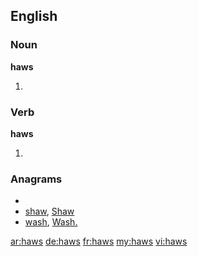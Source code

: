 ==English==

===Noun===
'''haws'''

# {{plural of|[[haw]]}}

===Verb===
'''haws'''

# {{third-person singular of|[[haw]]}}

===Anagrams===
* {{alphagram|ahsw}}
* [[shaw#English|shaw]], [[Shaw#English|Shaw]]
* [[wash#English|wash]], [[Wash.#English|Wash.]]

[[ar:haws]]
[[de:haws]]
[[fr:haws]]
[[my:haws]]
[[vi:haws]]